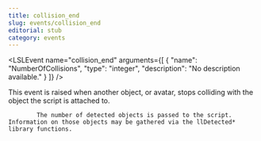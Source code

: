 ```yaml
---
title: collision_end
slug: events/collision_end
editorial: stub
category: events
---
```


<LSLEvent
	name="collision_end"
	arguments={[
	{
		"name": "NumberOfCollisions",
		"type": "integer",
		"description": "No description available."
	}
]}
/>

This event is raised when another object, or avatar, stops colliding with the object the script is attached to.

			The number of detected objects is passed to the script. Information on those objects may be gathered via the llDetected* library functions.
